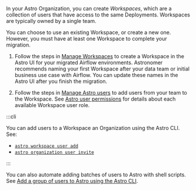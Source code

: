 In your Astro Organization, you can create _Workspaces_, which are a collection of users that have access to the same Deployments. Workspaces are typically owned by a single team.

You can choose to use an existing Workspace, or create a new one. However, you must have at least one Workspace to complete your migration.

1. Follow the steps in [Manage Workspaces](manage-workspaces) to create a Workspace in the Astro UI for your migrated Airflow environments. Astronomer recommends naming your first Workspace after your data team or initial business use case with Airflow. You can update these names in the Astro UI after you finish the migration.

2. Follow the steps in [Manage Astro users](manage-workspace-users#add-a-user-to-a-workspace) to add users from your team to the Workspace. See [Astro user permissions](user-permissions#workspace-roles) for details about each available Workspace user role.

:::cli

You can add users to a Workspace an Organization using the Astro CLI. See:

- [`astro workspace user add`](cli/astro-workspace-user-add) 
- [`astro organization user invite`](cli/astro-organization-user-invite)

:::

You can also automate adding batches of users to Astro with shell scripts. See [Add a group of users to Astro using the Astro CLI](manage-workspace-users#add-a-group-of-users-to-a-workspace-using-the-astro-cli).
